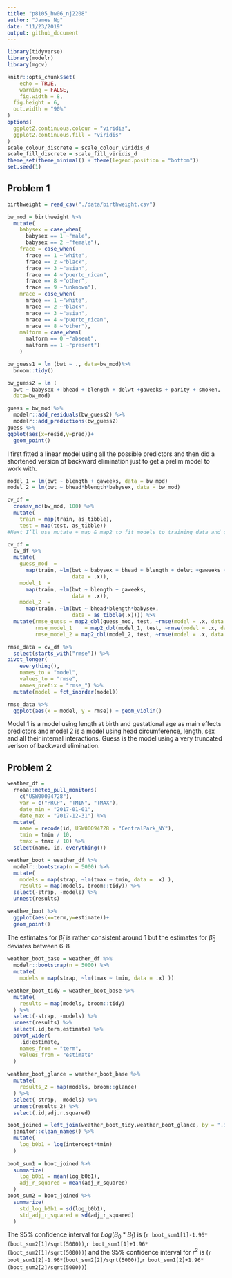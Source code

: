 ```yaml
---
title: "p8105_hw06_nj2208"
author: "James Ng"
date: "11/23/2019"
output: github_document
---
```


```r
library(tidyverse)
library(modelr)
library(mgcv)

knitr::opts_chunk$set(
	echo = TRUE,
	warning = FALSE,
	fig.width = 8, 
  fig.height = 6,
  out.width = "90%"
)
options(
  ggplot2.continuous.colour = "viridis",
  ggplot2.continuous.fill = "viridis"
)
scale_colour_discrete = scale_colour_viridis_d
scale_fill_discrete = scale_fill_viridis_d
theme_set(theme_minimal() + theme(legend.position = "bottom"))
set.seed(1)

```

## Problem 1

```r
birthweight = read_csv("./data/birthweight.csv")
```

```r
bw_mod = birthweight %>% 
  mutate(
    babysex = case_when(
      babysex == 1 ~"male",
      babysex == 2 ~"female"),
    frace = case_when(
      frace == 1 ~"white",
      frace == 2 ~"black",
      frace == 3 ~"asian",
      frace == 4 ~"puerto_rican",
      frace == 8 ~"other",
      frace == 9 ~"unknown"),
    mrace = case_when(
      mrace == 1 ~"white",
      mrace == 2 ~"black",
      mrace == 3 ~"asian",
      mrace == 4 ~"puerto_rican",
      mrace == 8 ~"other"),
    malform = case_when(
      malform == 0 ~"absent",
      malform == 1 ~"present")
    )
```

```r
bw_guess1 = lm (bwt ~ ., data=bw_mod)%>% 
  broom::tidy()

bw_guess2 = lm (
  bwt ~ babysex + bhead + blength + delwt +gaweeks + parity + smoken, 
  data=bw_mod)
```

```r
guess = bw_mod %>% 
  modelr::add_residuals(bw_guess2) %>%  
  modelr::add_predictions(bw_guess2)
guess %>% 
ggplot(aes(x=resid,y=pred))+
  geom_point()

```

I first fitted a linear model using all the possible predictors and then did a shortened version of backward elimination just to get a prelim model to work with.

```r
model_1 = lm(bwt ~ blength + gaweeks, data = bw_mod)
model_2 = lm(bwt ~ bhead*blength*babysex, data = bw_mod)
```

```r
cv_df =
  crossv_mc(bw_mod, 100) %>% 
  mutate(
    train = map(train, as_tibble),
    test = map(test, as_tibble))
#Next I’ll use mutate + map & map2 to fit models to training data and obtain corresponding RMSEs for the testing data.

cv_df = 
  cv_df %>% 
  mutate(
    guess_mod  = 
      map(train, ~lm(bwt ~ babysex + bhead + blength + delwt +gaweeks + parity + smoken, 
                     data = .x)),
    model_1  = 
      map(train, ~lm(bwt ~ blength + gaweeks, 
                     data = .x)),
    model_2  = 
      map(train, ~lm(bwt ~ bhead*blength*babysex, 
                     data = as_tibble(.x)))) %>% 
  mutate(rmse_guess = map2_dbl(guess_mod, test, ~rmse(model = .x, data = .y)),
         rmse_model_1    = map2_dbl(model_1, test, ~rmse(model = .x, data = .y)),
         rmse_model_2 = map2_dbl(model_2, test, ~rmse(model = .x, data = .y)))

rmse_data = cv_df %>% 
  select(starts_with("rmse")) %>% 
pivot_longer(
    everything(),
    names_to = "model", 
    values_to = "rmse",
    names_prefix = "rmse_") %>% 
  mutate(model = fct_inorder(model))

rmse_data %>% 
  ggplot(aes(x = model, y = rmse)) + geom_violin()
```

Model 1 is a model using length at birth and gestational age as main effects predictors and model 2 is a model using head circumference, length, sex and all their internal interactions. Guess is the model using a very truncated verison of backward elimination.

## Problem 2

```r
weather_df = 
  rnoaa::meteo_pull_monitors(
    c("USW00094728"),
    var = c("PRCP", "TMIN", "TMAX"), 
    date_min = "2017-01-01",
    date_max = "2017-12-31") %>%
  mutate(
    name = recode(id, USW00094728 = "CentralPark_NY"),
    tmin = tmin / 10,
    tmax = tmax / 10) %>%
  select(name, id, everything())
```

```r
weather_boot = weather_df %>% 
  modelr::bootstrap(n = 5000) %>% 
  mutate(
    models = map(strap, ~lm(tmax ~ tmin, data = .x) ),
    results = map(models, broom::tidy)) %>% 
  select(-strap, -models) %>% 
  unnest(results)

weather_boot %>% 
  ggplot(aes(x=term,y=estimate))+
  geom_point()

```

The estimates for $\hat\beta_1$ is rather consistent around 1 but the estimates for $\hat\beta_0$ deviates between 6-8

```r
weather_boot_base = weather_df %>% 
  modelr::bootstrap(n = 5000) %>% 
  mutate(
    models = map(strap, ~lm(tmax ~ tmin, data = .x) ))

weather_boot_tidy = weather_boot_base %>% 
  mutate(
    results = map(models, broom::tidy)
  ) %>% 
  select(-strap, -models) %>% 
  unnest(results) %>% 
  select(.id,term,estimate) %>% 
  pivot_wider(
    .id:estimate,
    names_from = "term",
    values_from = "estimate"
  )
  
weather_boot_glance = weather_boot_base %>% 
  mutate(
    results_2 = map(models, broom::glance)
  ) %>% 
  select(-strap, -models) %>% 
  unnest(results_2) %>% 
  select(.id,adj.r.squared)

boot_joined = left_join(weather_boot_tidy,weather_boot_glance, by = ".id") %>% 
  janitor::clean_names() %>% 
  mutate(
    log_b0b1 = log(intercept*tmin)
  )
  
boot_sum1 = boot_joined %>%  
  summarize(
    log_b0b1 = mean(log_b0b1),
    adj_r_squared = mean(adj_r_squared)
  )
boot_sum2 = boot_joined %>% 
  summarize(
    std_log_b0b1 = sd(log_b0b1),
    std_adj_r_squared = sd(adj_r_squared)
  )
```

The 95% confidence interval for $Log(B_0*B_1)$ is (`r boot_sum1[1]-1.96*(boot_sum2[1]/sqrt(5000))`,`r boot_sum1[1]+1.96*(boot_sum2[1]/sqrt(5000))`) and the 95% confidence interval for $r^2$ is (`r boot_sum1[2]-1.96*(boot_sum2[2]/sqrt(5000))`,`r boot_sum1[2]+1.96*(boot_sum2[2]/sqrt(5000))`)
